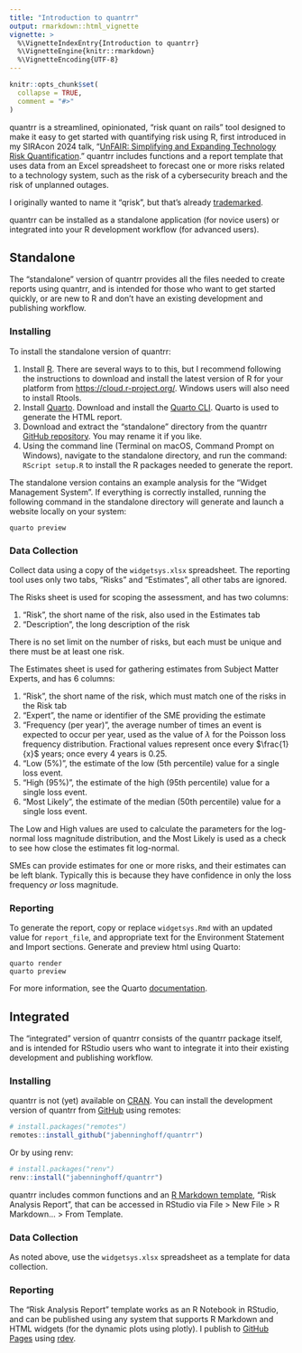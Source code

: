 ```yaml
---
title: "Introduction to quantrr"
output: rmarkdown::html_vignette
vignette: >
  %\VignetteIndexEntry{Introduction to quantrr}
  %\VignetteEngine{knitr::rmarkdown}
  %\VignetteEncoding{UTF-8}
---
```


```r
knitr::opts_chunk$set(
  collapse = TRUE,
  comment = "#>"
)
```

quantrr is a streamlined, opinionated, "risk quant on rails" tool designed to make it easy to get started with quantifying risk using R, first introduced in my SIRAcon 2024 talk, "[UnFAIR: Simplifying and Expanding Technology Risk Quantification](https://www.information-safety.org/2024/08/29/siracon-2024/)." quantrr includes functions and a report template that uses data from an Excel spreadsheet to forecast one or more risks related to a technology system, such as the risk of a cybersecurity breach and the risk of unplanned outages.

I originally wanted to name it "qrisk", but that's already [trademarked](https://qrisk.org).

quantrr can be installed as a standalone application (for novice users) or integrated into your R
development workflow (for advanced users).

## Standalone

The "standalone" version of quantrr provides all the files needed to create reports using quantrr,
and is intended for those who want to get started quickly, or are new to R and don't have an
existing development and publishing workflow.

### Installing

To install the standalone version of quantrr:

1. Install [R](https://www.r-project.org). There are several ways to to this, but I recommend
   following the instructions to download and install the latest version of R for your platform from
   <https://cloud.r-project.org/>. Windows users will also need to install Rtools.
1. Install [Quarto](https://quarto.org). Download and install the
   [Quarto CLI](https://quarto.org/docs/get-started/). Quarto is used to generate the HTML report.
1. Download and extract the "standalone" directory from the quantrr
   [GitHub repository](https://github.com/jabenninghoff/quantrr). You may rename it if you like.
1. Using the command line (Terminal on macOS, Command Prompt on Windows), navigate to the standalone
   directory, and run the command: `RScript setup.R` to install the R packages needed to generate
   the report.

The standalone version contains an example analysis for the "Widget Management System". If
everything is correctly installed, running the following command in the standalone directory will
generate and launch a website locally on your system:

```
quarto preview
```

### Data Collection

Collect data using a copy of the `widgetsys.xlsx` spreadsheet. The reporting tool uses only two
tabs, "Risks" and "Estimates", all other tabs are ignored.

The Risks sheet is used for scoping the assessment, and has two columns:

1. "Risk", the short name of the risk, also used in the Estimates tab
2. "Description", the long description of the risk

There is no set limit on the number of risks, but each must be unique and there must be at least one
risk.

The Estimates sheet is used for gathering estimates from Subject Matter Experts, and has 6 columns:

1. "Risk", the short name of the risk, which must match one of the risks in the Risk tab
2. "Expert", the name or identifier of the SME providing the estimate
3. "Frequency (per year)", the average number of times an event is expected to occur per year, used
   as the value of $\lambda$ for the Poisson loss frequency distribution. Fractional values
   represent once every $\frac{1}{x}$ years; once every 4 years is 0.25.
4. "Low (5%)", the estimate of the low (5th percentile) value for a single loss event.
5. "High (95%)", the estimate of the high (95th percentile) value for a single loss event.
6. "Most Likely", the estimate of the median (50th percentile) value for a single loss event.

The Low and High values are used to calculate the parameters for the log-normal loss magnitude
distribution, and the Most Likely is used as a check to see how close the estimates fit log-normal.

SMEs can provide estimates for one or more risks, and their estimates can be left blank. Typically
this is because they have confidence in only the loss frequency *or* loss magnitude.

### Reporting

To generate the report, copy or replace `widgetsys.Rmd` with an updated value for `report_file`, and
appropriate text for the Environment Statement and Import sections. Generate and preview html using
Quarto:

```
quarto render
quarto preview
```

For more information, see the Quarto [documentation](https://quarto.org).

## Integrated

The "integrated" version of quantrr consists of the quantrr package itself, and is intended for
RStudio users who want to integrate it into their existing development and publishing workflow.

### Installing

quantrr is not (yet) available on [CRAN](https://cran.r-project.org). You can install the
development version of quantrr from [GitHub](https://github.com/) using remotes:

``` r
# install.packages("remotes")
remotes::install_github("jabenninghoff/quantrr")
```

Or by using renv:

``` r
# install.packages("renv")
renv::install("jabenninghoff/quantrr")
```

quantrr includes common functions and an
[R Markdown template](https://rstudio.github.io/rstudio-extensions/rmarkdown_templates.html),
"Risk Analysis Report", that can be accessed in RStudio via File > New File > R Markdown... >
From Template.

### Data Collection

As noted above, use the `widgetsys.xlsx` spreadsheet as a template for data collection.

### Reporting

The "Risk Analysis Report" template works as an R Notebook in RStudio, and can be published using
any system that supports R Markdown and HTML widgets (for the dynamic plots using plotly). I publish
to [GitHub Pages](https://pages.github.com) using [rdev](https://jabenninghoff.github.io/rdev/).
